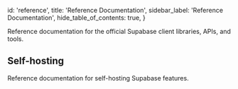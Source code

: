 
  id: 'reference',
  title: 'Reference Documentation',
  sidebar_label: 'Reference Documentation',
  hide_table_of_contents: true,
}

Reference documentation for the official Supabase client libraries, APIs, and tools.

<div className="container p-0">
  <div className="grid grid-cols-2 gap-3">
    <div>
      <ButtonCard
        icon="/docs/img/libraries/javascript-icon.svg"
        to="/reference/javascript"
        title="JavaScript"
        description="JavaScript and TypeScript documentation."
      />
    </div>
    <div>
      <ButtonCard
        icon="/docs/img/libraries/flutter-icon.svg"
        to="/reference/dart"
        title="Flutter"
        description="Flutter and Dart documentation."
      />
    </div>
    <div>
      <ButtonCard icon="/docs/img/icons/cli-icon.svg"
        to="/reference/cli"
        title="Supabase CLI"
        description="Tools for developing your Supabase projects locally."
      />
    </div>
    <div>
      <ButtonCard icon="/docs/img/icons/api-icon.svg"
        to="/reference/api"
        title="Management API"
        description="Manage your Supabase projects programmatically." />
    </div>

  </div>
</div>

## Self-hosting

Reference documentation for self-hosting Supabase features.

<div className="container">
  <div className="grid grid-cols-2 gap-3">
    <div>
      <ButtonCard
        to="/reference/auth"
        title="Auth Server"
        description=" JSON Web Token (JWT)-based API for managing users and issuing access tokens."
      />
    </div>
    <div>
      <ButtonCard
        to="/reference/realtime"
        title="Realtime"
        description="Build multiplayer applications and listen to your database changes via websockets."
      />
    </div>
    <div>
      <ButtonCard
        to="/reference/storage"
        title="Storage"
        description="S3-compatible object storage service that integrates with Postgres."
      />
    </div>
  </div>
</div>


